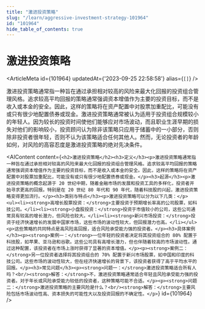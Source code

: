```yaml
---
title: "激进投资策略"
slug: "/learn/aggressive-investment-strategy-101964"
id: "101964"
hide_table_of_contents: true
---
```



# 激进投资策略

<ArticleMeta id={101964} updatedAt={'2023-09-25 22:58:58'} alias={`[]`} />
<div className='border-solid border-b border-t-0 my-4 border-[var(--ifm-color-gray-300)]' />

激进投资策略通常指一种旨在通过承担相对较高的风险来最大化回报的投资组合管理风格。追求较高平均回报的策略通常强调资本增值作为主要的投资目标，而不是收入或本金的安全。因此，这样的策略将在资产配置中对股票加重配比，可能没有或只有很少地配置债券或现金。激进投资策略通常被认为适用于投资组合规模较小的年轻人。因为较长的投资时间使他们能够应对市场波动，而且职业生涯早期的损失对他们的影响较小，投资顾问认为除非该策略只应用于储蓄中的一小部分，否则除非投资者很年轻，否则不认为该策略适合任何其他人。然而，无论投资者的年龄如何，对风险的高容忍度是激进投资策略的绝对先决条件。

<AIContent content={`<h2>激进投资策略</h2><h3>定义</h3><p>激进投资策略通常指一种旨在通过承担相对较高的风险来最大化回报的投资组合管理风格。追求较高平均回报的策略通常强调资本增值作为主要的投资目标，而不是收入或本金的安全。因此，这样的策略将在资产配置中对股票加重配比，可能没有或只有很少地配置债券或现金。</p><h3>起源</h3><p>激进投资策略的概念起源于 20 世纪中期，随着金融市场的发展和投资工具的多样化，投资者开始寻求更高的回报。特别是在 20 世纪 80 年代和 90 年代，随着科技股的兴起，激进投资策略变得更加流行。</p><h3>类别与特点</h3><p>激进投资策略可以分为以下几类：</p><ul><li><strong>高增长股票投资：</strong>主要投资于预期增长率高的公司股票，如科技公司。</li><li><strong>小盘股投资：</strong>投资于市值较小的公司，这些公司通常具有较高的增长潜力，但风险也较大。</li><li><strong>新兴市场投资：</strong>投资于经济快速增长的发展中国家市场，这些市场的波动性较大，但回报潜力也高。</li></ul><p>这些策略的共同特点是高风险高回报，适合风险承受能力强的投资者。</p><h3>具体案例</h3><p><strong>案例一：</strong>一位年轻的投资者决定将其投资组合的 80% 配置于科技股，如苹果、亚马逊和谷歌。这些公司具有高增长潜力，但也伴随着较高的市场波动性。通过这种配置，该投资者在市场上涨时获得了显著的资本增值。</p><p><strong>案例二：</strong>另一位投资者选择将其投资组合的 70% 配置于新兴市场股票，如中国和印度的科技公司。这些市场的波动性较大，但在经济快速增长的背景下，该投资者获得了高于平均水平的回报。</p><h3>常见问题</h3><p><strong>问题一：</strong>激进投资策略适合所有人吗？<br/><strong>解答：</strong>不，激进投资策略通常适合年轻且风险承受能力强的投资者。对于年长或风险承受能力较低的投资者，这种策略可能不合适。</p><p><strong>问题二：</strong>激进投资策略的主要风险是什么？<br/><strong>解答：</strong>主要风险包括市场波动性高、资本损失的可能性大以及投资回报的不确定性。</p>`} id={101964} />
